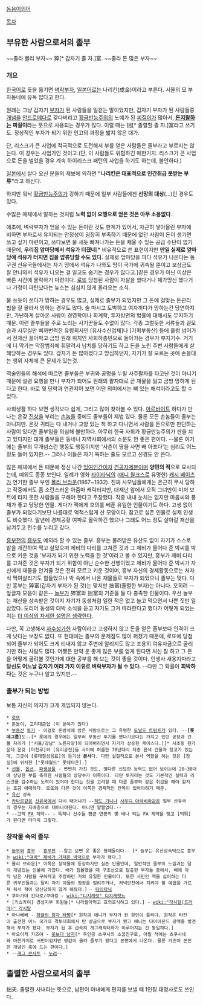 [[동음이의어]]

[[목차]]

== 부유한 사람으로서의 졸부 ==
~~졸라 빨리 부자~~ 猝[* 갑자기 졸 자.]富.
~~졸라 돈 많은 부자~~

=== 개요 ===
[[한국어]]로 뜻을 옮기면 [[벼락]][[부자]], [[일본어]]로는 나리킨(成金)이라고 부른다.
서울의 모 부자동네에 유독 많다고 한다.

원래는 그냥 갑자기 [[부자]]가 된 사람들을 일컫는 말이었지만, 갑자기 부자가 된 사람들중 [[개념]]을 [[안드로메다]]로 갖다버리고 [[황금만능주의]]의 노예가 된 [[찌질이]]가 많아서, '''[[돈지랄]]하는 찌질이'''라는 뜻으로 사용되는 경우가 많다. 이럴 때는 拙[* 졸렬할 졸 자.]富라고 쓰기도. 정상적인 부자가 되기 위한 인고의 과정을 밟지 않은 대가.

단, 리스크가 큰 사업에 적극적으로 도전해서 부를 얻은 사람들은 졸부라고 부르지는 않는다. 이 경우는 사업가인 것이고.(단, 이 사람들도 위험하긴 매한가지. 리스크가 큰 사업으로 돈을 벌었을 경우 계속 하이리스크 패턴의 사업을 하기도 하는데, 불안하다.)

[[일본]]에서 살다 오신 분들의 제보에 의하면 '''"나리킨은 대표적으로 인간취급 못받는 부류"'''라고 하신다. 

하지만 워낙 [[황금만능주의]]가 강하기 때문에 일부 사람들에겐 '''선망의 대상'''(…)인 경우도 있다.

수많은 매체에서 말하는 것처럼 '''노력 없이 요행으로 얻은 것은 아무 소용없다'''.

애초에, 벼락부자가 얻을 수 있는 돈이란 것도 한계가 있어서, 차근히 쌓아올린 부자에 비하면 부자로서 유지되는 안정성이 굉장히 부족하기 때문에 없던 사람이 돈이 생기면 쓰고 싶기 마련이고, 쓰다보면 물 새듯 빠져나가는 돈을 채울 수 있는 공급 수단이 없기 때문에, '''우리집 앞마당에서 석유가 터졌네'''[* 비유적으로 쓴 표현이지만 '''만일 실제로 앞마당에 석유가 터지면 집을 압류당할 수도 있다.''' 실제로 앞마당을 파다 석유가 나온다는 동구권 산유국들에서는 자기 땅에서 석유가 나와도 땅이 국가에 귀속될 뿐이고 보상금도 잘 안나와서 석유가 나오는 걸 일고도 숨기는 경우가 많다고.]같은 경우가 아닌 이상은 빠른 시간에 몰락하기 마련이다. [[로또]] 당첨된 사람이 자살을 했다거나 패가망신 했다거나 가정이 파탄났다는 뉴스는 심심치 않게 올라오는 소식.

물 쓰듯이 쓰다가 망하는 경우도 많고, 실제로 졸부가 되었지만 그 돈에 걸맞는 돈관리 법을 잘 몰라서 망하는 경우도 많다. 술 마시고 도박하고 여자끼다가 망하는건 당연하지만, 가난하게 살아온 사람이 경영학이나 회계학, 투자방면의 법률에 대해서도 무지하기 때문. 이런 졸부들을 주로 노리는 사기꾼들도 수없이 많다. 각종 그럴듯한 서류들과 겉모습과 사무실만 삐까번쩍한 유령회사인 [유사수신업체]나 [기획부동산] 등에 훌렁 넘어가서 전재산 꼴아박고 금방 원래 위치인 사회하층민으로 돌아가는 경우가 부지기수. 거기에 더 막가는 막장범죄에 휘말려서 납치를 당하기도 하고 돈을 노린 주변 사람들에게 살해당하는 경우도 있다. 갑자기 돈 많아졌다고 방심하던지, 자기가 잘 모르는 곳에 손을대는 행위 자체에 큰 문제가 있는것. 

역술인들의 해석에 따르면 졸부들은 부귀와 공명을 누릴 사주팔자를 타고난 것이 아니기 때문에 설령 요행을 만나 부자가 되어도 원래의 팔자대로 곧 재물을 잃고 금방 망하게 된다고 한다. 바로 윗 단락과 연관지어 보면 어떤 의미에서는 뼈 있는 해석이라고도 할 수 있다. 

사회생활 하다 보면 생각보다 쉽게, 그리고 많이 찾아볼 수 있다. [[아르바이트]] 하다가 만나는 온갖 [[진상]]을 부리는 [[손놈]]들 중에도 졸부들이 제법 있다. 물론 모든 손놈들이 졸부는 아니지만. 온갖 귀티는 다 내거나 교양 있는 척 하고 다니면서 사람을 돈으로만 판단하는 사람이 있다면 졸부임을 의심해 볼만하다. 아무리 한국 사회가 황금만능주의가 판을 치고 있다지만 대개 졸부들은 동네나 지역사회에서의 소문도 안 좋은 편이다. --물론 여기에는 졸부의 무개념스런 행동도 행동이지만 '사촌이 땅을 사면 배 아프다'는 심리도 어느 정도 들어 있지만.-- 그러나 이들은 자기 욕하는 줄도 모르고 신경도 안 쓴다. 

많은 매체에서 돈 때문에 정신 나간 [[잉여인간]]이자 [[견공자제분]]이며 '''양민의 적'''으로 묘사되는데, 예외도 종종 보인다. 일례가 영화 [[타이타닉]]의 ([[애니 윌크스]]로 유명한) [[캐시 베이츠]]가 연기한 졸부 부인 [[몰리 브라운]](1867~1932). 진짜 사모님들에게는 은근히 무시 당하고 작중에서도 좀 소란스러운 아줌마 캐릭터지만, 대재난 앞에서 오직 그녀만이 미처 보트에 타지 못한 사람들을 구해야 한다고 주장했다. 작중 내내 눈치는 없지만 마음씨와 풍채가 좋고 당당한 인물. 게다가 잭에게 호의를 베푼 유일한 인물이기도 하다. 고생 없이 졸부가 되었다기보단 나름대로 억척스럽게 산 모양이다. 참고로 실존 인물로 실제 인생도 비슷했다. 말년에 경제공황 여파로 몰락하긴 했으나 그래도 어느 정도 살아갈 재산을 남겨두고 천수를 누리고 갔다.

[[흥부전]]의 [[흥부]]도 예외라 할 수 있는 졸부. 흥부는 물려받은 유산도 없이 자기가 스스로 밭을 개간하여 먹고 살았으며 제비의 다리를 고쳐준 것과 그 제비가 물어다 준 박씨를 박으로 키운 것을 '부자가 되기 위한 노력을 한 것'이라고 볼 수 있지만, 흥부가 제비 다리를 고쳐준 것은 부자가 되기 위함이 아닌 순수한 선행이었고 제비가 물어다 준 박씨가 자신에게 재물을 안겨줄 것은 전혀 모르고 키운 것이며, 흥부 자신의 경제활동으로는 처자식 먹여살리기도 힘들었으나 박 속에서 나온 재물들로 부자가 되었으니 졸부는 맞다. 다만 흥부는 猝富(갑자기 부자가 된 것)는 맞지만 拙富(졸렬한 부자)는 아니다.  오히려 --앞글자 모음이 같은-- [[놀부]]가 猝富와 拙富의 기준을 둘 다 충족한 인물이다. 우선 놀부는 재산을 상속받은 것이지 자기가 동생처럼 일한 적은 없고 놀고 먹으면서 나쁜 짓만 일삼았다. 도리어 동생의 대박 소식을 듣고 자기도 그거 따라한다고 했다가 어떻게 되었는지는 [[더 이상의 자세한 설명은 생략한다]].

다만, 꼭 고생해서 [[자수성가]]한 사람이라고 고생하지 않고 돈을 얻은 졸부보다 인격이 크게 낫다는 보장도 없다. 또 현대에는 졸부의 문제점도 많이 퍼졌기 때문에, 로또에 당첨되어 졸부가 되어도 크게 티내지 않고 주변에 알리지도 않고 조용히 여유자금으로 굴리기만 하는 사람도 많다. 어쨌든 만약 운 좋게 많은 부를 얻게 된다면 처신 잘 하고 그 돈을 어떻게 굴려볼 것인가에 대한 공부를 해 보는 것이 좋을 것이다. 인생사 새옹지마라고 '''당신도 어느날 갑자기 여러 가지 이유로 벼락부자가 될 수 있다.''' --다만 그 확률이 '''희박하다'''는 것은 누구나 알고 있지만.--

=== 졸부가 되는 방법 ===
보통 자신의 의지가 크게 개입되지 않는다.

 * [[로또]]
 * 돈놀이, 고리대금업 (이 분야가 많다)
 * [[부동산]] [[투기]] - 이걸로 돈방석에 앉은 사람으로는 그 유명한 [[도널드 트럼프]]가 있다. --'''[롯데그룹]'''도--[* 롯데의 경우에는 일부러 부동산 투기를 했다기보다는 가지고 있던 공장과 건물 자리가 ["서울/강남" 노른자땅]이 되어버리면서 지가가 상승한 케이스다.][* 서초동 한가운데 온갖 [마천루]와 [유리궁전]들 사이에 허름한 70년대식 저층 흰색 건물과 창고가 있는데, 그곳이 [롯데칠성음료]의 등기상 '''본사'''다. 다만 실질적으로 본사 역할을 하는 것은 [잠실]에 위치한 ["롯데월드" 롯데타운].]
 * [[선물]], [[옵션]], [[파생상품]] - 변변히 가진 것도, 별다른 신묘한 능력도 없어 보이는데 20~30대에 상당한 부를 축적한 사람들의 상당수가 이쪽이다. 다만 투자라는 것도 기본적인 실력과 리스크를 감수하는 노력이 있어야 한다는 것을 고려할 때 다른 졸부와 같은 취급을 해야 할지는 조금 애매하다. 로또와 다른 것이 이쪽은 경제적인 안목이 있어야하기 때문.
 * [[유산]] 상속
 * [[카타르]]같은 [[산유국]]에서 다시 태어나기 --[[적도 기니]]나 [[사우디 아라비아]]같은 일부 산유국의 경우는 지배층으로 태어나야한다. 아니면 얄짤없다.--
 * --고액 [[FA]] 계약-- - 특히나 선수들 평균 연봉의 몇 배나 되는 FA 계약을 맺고 [먹튀]가 된다면 더더욱 그렇다.
=== 창작물 속의 졸부 ===
 * [[놀부]]와 [[흥부]] - [[흥부전]] --알고 보면 운 좋은 형제들이다-- [* 놀부는 유산상속덕으로 흥부는 [[wiki:"대박" 제비가 가져온 박]]덕으로 부자가 됐다.] 
 * 몰리 브라운[* 이쪽은 창작물에 등장하지만 실존 인물인데, 일반적인 졸부의 느낌과는 달리 개념있는 인물에 가깝다. 배가 침몰했을 때 구조선으로 탈출한 부자들 중에서, 배에 아직 남은 사람을 구하자고 주장하던 거의 유일한 인물이다. 또한 서민인 잭을 싫어하는 다른 귀부인들과는 달리 자기 아들의 정장을 빌려주거나, 저녁만찬에서 지켜야 할 예법을 가르쳐 줘서 잭이 망신당하지 않게 해줬다.] - [[타이타닉]]
 * 쿠마가야 킨타로/쿠마킹 - [[wiki:"디지캐럿" 디지캐럿뇨]]
 * [키쇼카이] 경성지부 회원들[* 나라팔아먹고 호의호식하고 있다.] - [[wiki:"각시탈(드라마)" 각시탈]]
 * 아나베베 - [[정글의 왕자 타짱]][* 원작과 애니가 부자가 된 원인이 틀리다. 원작은 타잔이 출전한 어느 국가의 격투대회에서 탄 상금으로 부자가 됐고 애니는 다이아몬드 광맥을 발견해서 부자가 됐다. 부자가 된 후 급속히 개그캐릭터화가 이루어지는 건 동일하다.] 
 * 아오이케 카즈야 - [[꽃보다 남자]][* 주인공 츠쿠시의 소꿉친구로, 어릴 적에는 츠쿠시네와 마찬가지로 서민이었지만 땅값이 올라 졸부가 됐다고 본편에서 나온다. 물론 카즈야 본인은 개념인 축에 드는 편이다.]
 * --[[개그 콘서트]] - [[누려]]--


== 졸렬한 사람으로서의 졸부 ==
拙夫. 졸렬한 사내라는 뜻으로, 남편이 아내에게 편지를 보낼 때 1인칭 대명사로도 쓰인다.
